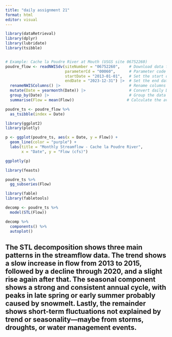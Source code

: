 ```yaml
---
title: "daily assignment 21"
format: html
editor: visual
---
```


```r
library(dataRetrieval)
library(dplyr)
library(lubridate)
library(tsibble)


# Example: Cache la Poudre River at Mouth (USGS site 06752260)
poudre_flow <- readNWISdv(siteNumber = "06752260",    # Download data from USGS for site 06752260
                          parameterCd = "00060",      # Parameter code 00060 = discharge in cfs)
                          startDate = "2013-01-01",   # Set the start date
                          endDate = "2023-12-31") |>  # Set the end date
  renameNWISColumns() |>                              # Rename columns to standard names (e.g., "Flow", "Date")
  mutate(Date = yearmonth(Date)) |>                   # Convert daily Date values into a year-month format (e.g., "2023 Jan")
  group_by(Date) |>                                   # Group the data by the new monthly Date
  summarise(Flow = mean(Flow))                       # Calculate the average daily flow for each month
```

```r
poudre_ts <- poudre_flow %>%
  as_tsibble(index = Date)

```

```r
library(ggplot2)
library(plotly)

p <- ggplot(poudre_ts, aes(x = Date, y = Flow)) +
  geom_line(color = "purple") +
  labs(title = "Monthly Streamflow - Cache la Poudre River",
       x = "Date", y = "Flow (cfs)")

ggplotly(p)

```

```r
library(feasts)

poudre_ts %>%
  gg_subseries(Flow)
```


```r
library(fable)
library(fabletools)

decomp <- poudre_ts %>%
  model(STL(Flow))

decomp %>%
  components() %>%
  autoplot()
```

## The STL decomposition shows three main patterns in the streamflow data. The trend shows a slow increase in flow from 2013 to 2015, followed by a decline through 2020, and a slight rise again after that. The seasonal component shows a strong and consistent annual cycle, with peaks in late spring or early summer probably caused by snowmelt. Lastly, the remainder shows short-term fluctuations not explained by trend or seasonality—maybe from storms, droughts, or water management events.


